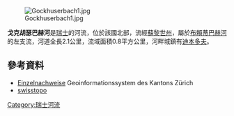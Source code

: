 {{Coord|47.39154|N|8.60880|E|display=title}}
[[Image:Gockhuserbach1.jpg|right]]

'''戈克胡瑟巴赫河'''是[[瑞士|瑞士]]的河流，位於該國北部，流經[[蘇黎世州|蘇黎世州]]，屬於[[布賴蒂巴赫河|布賴蒂巴赫河]]的左支流，河道全長2.1公里，流域面積0.8平方公里，河畔城鎮有[[迪本多夫|迪本多夫]]。

==參考資料==
* [http://maps.zh.ch/ Einzelnachweise] {{Wayback|url=http://maps.zh.ch/ |date=20190217202341 }} Geoinformationssystem des Kantons Zürich
* [https://s.geo.admin.ch/67a2129cc2 swisstopo]

{{Switzerland-geo-stub}}
[[Category:瑞士河流|Category:瑞士河流]]
